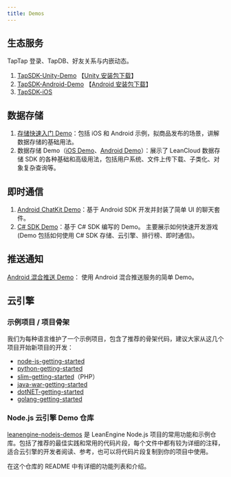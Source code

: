 ```yaml
---
title: Demos
---
```


## 生态服务

TapTap 登录、TapDB、好友关系与内嵌动态。

1. [TapSDK-Unity-Demo](https://github.com/taptap/TapSDK-Unity-Demo/tree/master)  【[Unity 安装包下载](https://capacity-files.lcfile.com/1GppPQSObLW6G5a40dVJNv5vRwqal6h9/Tds_demo.apk)】
2. [TapSDK-Android-Demo](https://github.com/taptap/TapSDK-Android-Demo)  【[Android 安装包下载](https://capacity-files.lcfile.com/az2GbfQpEpiKCg8euFX7owCO7wlsBG8v/app-release_3.16.4.apk)】
3. [TapSDK-iOS](https://github.com/TapTap/TapSDK-iOS)

## 数据存储

1. [存储快速入门 Demo](https://github.com/leancloud/StorageStarted)：包括 iOS 和 Android 示例，拟商品发布的场景，讲解数据存储的基础用法。
2. 数据存储 Demo（[iOS Demo](https://github.com/leancloud/LeanStorageDemo-iOS)、[Android Demo](https://github.com/leancloud/LeanStorageDemo-Android)）：展示了 LeanCloud 数据存储 SDK 的各种基础和高级用法，包括用户系统、文件上传下载、子类化、对象复杂查询等。

## 即时通信

1. [Android ChatKit Demo](https://github.com/leancloud/LeanCloudChatKit-Android)：基于 Android SDK 开发并封装了简单 UI 的聊天套件。
2. [C# SDK Demo](https://github.com/leancloud/CSharp-SDK-Unity-Demo)：基于 C# SDK 编写的 Demo。 主要展示如何快速开发游戏(Demo 包括如何使用 C# SDK 存储、云引擎、排行榜、即时通信)。

## 推送通知

[Android 混合推送 Demo](https://github.com/leancloud/mixpush-demos)： 使用 Android 混合推送服务的简单 Demo。

## 云引擎

### 示例项目 / 项目骨架

我们为每种语言维护了一个示例项目，包含了推荐的骨架代码，建议大家从这几个项目开始新项目的开发：

- [node-js-getting-started](https://github.com/leancloud/node-js-getting-started/)
- [python-getting-started](https://github.com/leancloud/python-getting-started)
- [slim-getting-started](https://github.com/leancloud/slim-getting-started)（PHP）
- [java-war-getting-started](https://github.com/leancloud/java-war-getting-started)
- [dotNET-getting-started](https://github.com/leancloud/dotNET-getting-started)
- [golang-getting-started](https://github.com/leancloud/golang-getting-started)

### Node.js 云引擎 Demo 仓库

[leanengine-nodejs-demos](https://github.com/leancloud/leanengine-nodejs-demos) 是 LeanEngine Node.js 项目的常用功能和示例仓库。包括了推荐的最佳实践和常用的代码片段，每个文件中都有较为详细的注释，适合云引擎的开发者阅读、参考，也可以将代码片段复制到你的项目中使用。

在这个仓库的 README 中有详细的功能列表和介绍。
